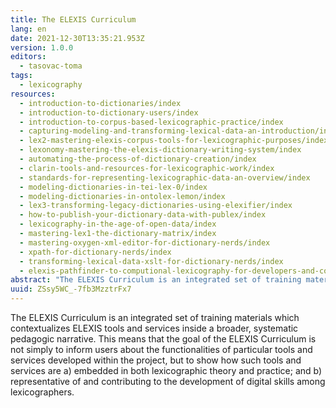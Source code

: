 ```yaml
---
title: The ELEXIS Curriculum
lang: en
date: 2021-12-30T13:35:21.953Z
version: 1.0.0
editors:
  - tasovac-toma
tags:
  - lexicography
resources:
  - introduction-to-dictionaries/index
  - introduction-to-dictionary-users/index
  - introduction-to-corpus-based-lexicographic-practice/index
  - capturing-modeling-and-transforming-lexical-data-an-introduction/index
  - lex2-mastering-elexis-corpus-tools-for-lexicographic-purposes/index
  - lexonomy-mastering-the-elexis-dictionary-writing-system/index
  - automating-the-process-of-dictionary-creation/index
  - clarin-tools-and-resources-for-lexicographic-work/index
  - standards-for-representing-lexicographic-data-an-overview/index
  - modeling-dictionaries-in-tei-lex-0/index
  - modeling-dictionaries-in-ontolex-lemon/index
  - lex3-transforming-legacy-dictionaries-using-elexifier/index
  - how-to-publish-your-dictionary-data-with-publex/index
  - lexicography-in-the-age-of-open-data/index
  - mastering-lex1-the-dictionary-matrix/index
  - mastering-oxygen-xml-editor-for-dictionary-nerds/index
  - xpath-for-dictionary-nerds/index
  - transforming-lexical-data-xslt-for-dictionary-nerds/index
  - elexis-pathfinder-to-computional-lexicography-for-developers-and-computational-linguists/index
abstract: "The ELEXIS Curriculum is an integrated set of training materials about electronic lexicography developed in the context of the European Lexicographic Infrastructure."
uuid: ZSsy5WC_-7fb3MzztrFx7
---
```


The ELEXIS Curriculum is an integrated set of training materials which contextualizes ELEXIS tools and services inside a broader, systematic pedagogic narrative. This means that the goal of the ELEXIS Curriculum is not simply to inform users about the functionalities of particular tools and services developed within the project, but to show how such tools and services are a) embedded in both lexicographic theory and practice; and b) representative of and contributing to the development of digital skills among lexicographers.
